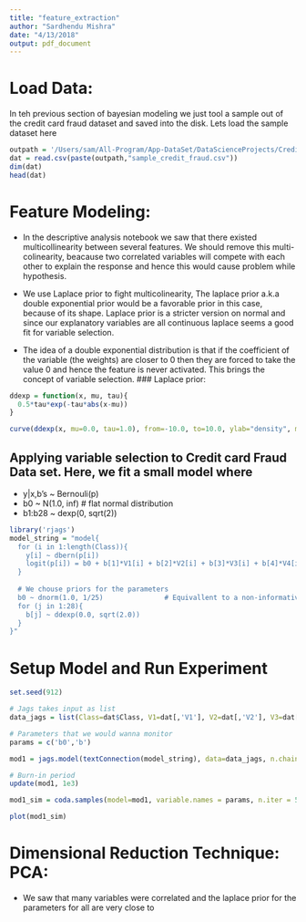 ```yaml
---
title: "feature_extraction"
author: "Sardhendu Mishra"
date: "4/13/2018"
output: pdf_document
---
```



# Load Data:
In teh previous section of bayesian modeling we just tool a sample out of the credit card fraud dataset and saved into the disk. Lets load the sample dataset here
```r
outpath = '/Users/sam/All-Program/App-DataSet/DataScienceProjects/CreditCardFraud/'
dat = read.csv(paste(outpath,"sample_credit_fraud.csv"))
dim(dat)
head(dat)
```


# Feature Modeling:

* In the descriptive analysis notebook we saw that there existed multicollinearity between several features. We should remove this multi-colinearity, beacause two correlated variables will compete with each other to explain the response and hence this would cause problem while hypothesis.

* We use Laplace prior to fight multicolinearity, The laplace prior a.k.a double exponential prior would be a favorable prior in this case, because of its shape. Laplace prior is a stricter version on normal and since our explanatory variables are all continuous laplace seems a good fit for variable selection.

* The idea of a double exponential distribution is that if the coefficient of the variable (the weights) are closer to 0 then they are forced to take the value 0 and hence the feature is never activated. This brings the concept of variable selection.
### Laplace prior:
```r
ddexp = function(x, mu, tau){
  0.5*tau*exp(-tau*abs(x-mu))
}

curve(ddexp(x, mu=0.0, tau=1.0), from=-10.0, to=10.0, ylab="density", main='Double exponential distribution')
```


## Applying variable selection to Credit card Fraud Data set. Here, we fit a small model where 
* y|x,b's ~ Bernouli(p)
* b0 ~ N(1.0, inf) # flat normal distribution
* b1:b28 ~ dexp(0, sqrt(2))
```r
library('rjags')
model_string = "model{
  for (i in 1:length(Class)){
    y[i] ~ dbern(p[i])
    logit(p[i]) = b0 + b[1]*V1[i] + b[2]*V2[i] + b[3]*V3[i] + b[4]*V4[i] + b[5]*V5[i] + b[6]*V6[i] + b[7]*V7[i] + b[8]*V8[i] + b[9]*V9[i] + b[10]*V10[i] + b[11]*V11[i] + b[12]*V12[i] + b[12]*V12[i] + b[13]*V13[i] + b[14]*V14[i] + b[15]*V15[i] + b[16]*V16[i] + b[17]*V17[i] + b[18]*V18[i] + b[19]*V19[i] + b[20]*V20[i] + b[21]*V21[i] + b[22]*V22[i] + b[23]*V23[i] + b[24]*V24[i] + b[25]*V25[i] + b[26]*V26[i] + b[27]*V27[i] + b[28]*V28[i]
  }
  
  # We chouse priors for the parameters
  b0 ~ dnorm(1.0, 1/25)               # Equivallent to a non-informative prior
  for (j in 1:28){  
    b[j] ~ ddexp(0.0, sqrt(2.0))
  }
}"
```

# Setup Model and Run Experiment
```r
set.seed(912)

# Jags takes input as list
data_jags = list(Class=dat$Class, V1=dat[,'V1'], V2=dat[,'V2'], V3=dat[,'V3'], V4=dat[,'V4'], V5=dat[,'V5'], V6=dat[,'V6'], V7=dat[,'V7'], V8=dat[,'V8'], V9=dat[,'V9'], V10=dat[,'V10'], V11=dat[,'V11'], V12=dat[,'V12'], V13=dat[,'V13'], V14=dat[,'V14'], V15=dat[,'V15'], V16=dat[,'V16'], V17=dat[,'V17'], V18=dat[,'V18'], V19=dat[,'V19'], V20=dat[,'V20'], V21=dat[,'V21'], V22=dat[,'V22'], V23=dat[,'V23'], V24=dat[,'V24'], V25=dat[,'V25'], V26=dat[,'V26'],V27=dat[,'V27'], V28=dat[,'V28'])

# Parameters that we would wanna monitor
params = c('b0','b')

mod1 = jags.model(textConnection(model_string), data=data_jags, n.chains = 3)

# Burn-in period
update(mod1, 1e3)

mod1_sim = coda.samples(model=mod1, variable.names = params, n.iter = 5e3)
```

```r
plot(mod1_sim)
```






# Dimensional Reduction Technique: PCA:
* We saw that many variables were correlated and the laplace prior for the parameters for all are very close to 




